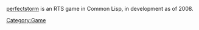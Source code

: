 [http://erleuchtet.org/2008/03/project-overview-perfectstorm.html#more perfectstorm] is an RTS game in Common Lisp, in development as of 2008.

[[Category:Game]]